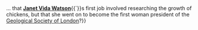 <article id="24041893" title=Talk:Janet Watson>
	<talkpage id="24041893" title="Talk:Janet Watson">
{{WikiProjectBannerShell|1=
{{WikiProject Biography|living=no
|class=start
|listas=Watson, Janet Vida
|s&amp;a-work-group=yes}}
{{WikiProject Geology|class=start|importance=low}}
{{WikiProject Women scientists|class=start|importance=low}}
}}

{{DYK talk|23 February|2010|{{*mp}}...  that '''[[Janet Vida Watson]]'''{{`}}s first job involved researching the growth of chickens, but that she went on to become the first woman  president of the [[Geological  Society of London]]?}}
	</talkpage>
</article>